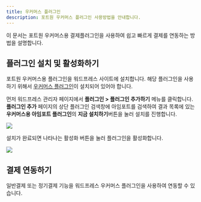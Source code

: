 ```yaml
---
title: 우커머스 플러그인
description: 포트원 우커머스 플러그인 사용방법을 안내합니다.
---
```



이 문서는 포트원 우커머스용 결제플러그인을 사용하여 쉽고 빠르게 결제를 연동하는 방법을 설명합니다.

## 플러그인 설치 및 활성화하기

포트원 우커머스용 플러그인을 워드프레스 사이트에 설치합니다. 해당 플러그인을 사용하기 위해서
[우커머스 플러그인](https://ko.wordpress.org/plugins/woocommerce/)이 설치되어 있어야 합니다.

먼저 워드프레스 관리자 페이지에서 **플러그인 > 플러그인 추가하기** 메뉴를 클릭합니다. **플러그인
추가** 페이지의 상단 플러그인 검색창에 아임포트를 검색하여 결과 목록에 있는 **우커머스용 아임포트
플러그인**의 **지금 설치하기**버튼을 눌러 설치를 진행합니다.

![](</gitbook-assets/ko/woomain-1.png>)

설치가 완료되면 나타나는 활성화 버튼을 눌러 플러그인을 활성화합니다.

![](</gitbook-assets/ko/woomain-2.png>)

## 결제 연동하기

일반결제 또는 정기결제 기능을 워드프레스 우커머스 플러그인을 사용하여 연동할 수 있습니다.

<ContentRef slug="/ko/payment" />

<ContentRef slug="/ko/subscription" />
